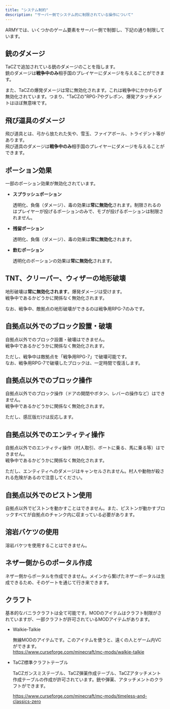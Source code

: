```yaml
---
title: "システム制約"
description: "サーバー側でシステム的に制限されている操作について"
---
```


ARMYでは、いくつかのゲーム要素をサーバー側で制御し、下記の通り制限しています。

## 銃のダメージ

TaCZで追加されている銃のダメージのことを指します。\
銃のダメージは**戦争中のみ**相手国のプレイヤーにダメージを与えることができます。

また、TaCZの爆発ダメージは常に無効化されます。これは戦争中にかかわらず無効化されています。つまり、"TaCZの"RPG-7やグレポン、爆発アタッチメントはほぼ無意味です。

## 飛び道具のダメージ

飛び道具とは、弓から放たれた矢や、雪玉、ファイアボール、トライデント等があります。\
飛び道具のダメージは**戦争中のみ**相手国のプレイヤーにダメージを与えることができます。

## ポーション効果

一部のポーション効果が無効化されています。

- **スプラッシュポーション**

  透明化、負傷（ダメージ）、毒の効果は**常に無効化**されます。制限されるのはプレイヤーが投げるポーションのみで、モブが投げるポーションは制限されません。
- **残留ポーション**

  透明化、負傷（ダメージ）、毒の効果は**常に無効化**されます。
- **飲むポーション**

  透明化のポーションの効果は**常に無効化**されます。

## TNT、クリーパー、ウィザーの地形破壊

地形破壊は**常に無効化されます**。爆発ダメージは受けます。\
戦争中であるかどうかに関係なく無効化されます。

なお、戦争中、敵拠点の地形破壊ができるのは戦争用RPG-7のみです。

## 自拠点以外でのブロック設置・破壊

自拠点以外でのブロック設置・破壊はできません。\
戦争中であるかどうかに関係なく無効化されます。

ただし、戦争中は敵拠点を「戦争用RPG-7」で破壊可能です。\
なお、戦争用RPG-7で破壊したブロックは、一定時間で復活します。

## 自拠点以外でのブロック操作

自拠点以外でのブロック操作（ドアの開閉やボタン、レバーの操作など）はできません。\
戦争中であるかどうかに関係なく無効化されます。

ただし、感圧版だけは反応します。

## 自拠点以外でのエンティティ操作

自拠点以外でのエンティティ操作（村人取引、ボートに乗る、馬に乗る等）はできません。\
戦争中であるかどうかに関係なく無効化されます。

ただし、エンティティへのダメージはキャンセルされません。村人や動物が殺される危険があるので注意してください。

## 自拠点以外でのピストン使用

自拠点以外でピストンを動かすことはできません。また、ピストンが動かすブロックすべてが自拠点のチャンク内に収まっている必要があります。

## 溶岩バケツの使用

溶岩バケツを使用することはできません。

## ネザー側からのポータル作成

ネザー側からポータルを作成できません。メインから繋げたネザーポータルは生成できるため、そのゲートを通じて行き来できます。

## クラフト

基本的なバニラクラフトは全て可能です。MODのアイテムはクラフト制限がされていますが、一部クラフトが許可されているMODアイテムがあります。

- Walkie-Talkie

  無線MODのアイテムです。このアイテムを使うと、遠くの人とゲーム内VCができます。\
  https://www.curseforge.com/minecraft/mc-mods/walkie-talkie
- TaCZ標準クラフトテーブル

  TaCZガンスミステーブル、TaCZ弾薬作成テーブル、TaCZアタッチメント作成テーブルの作成が許可されています。銃や弾薬、アタッチメントのクラフトができます。

  https://www.curseforge.com/minecraft/mc-mods/timeless-and-classics-zero